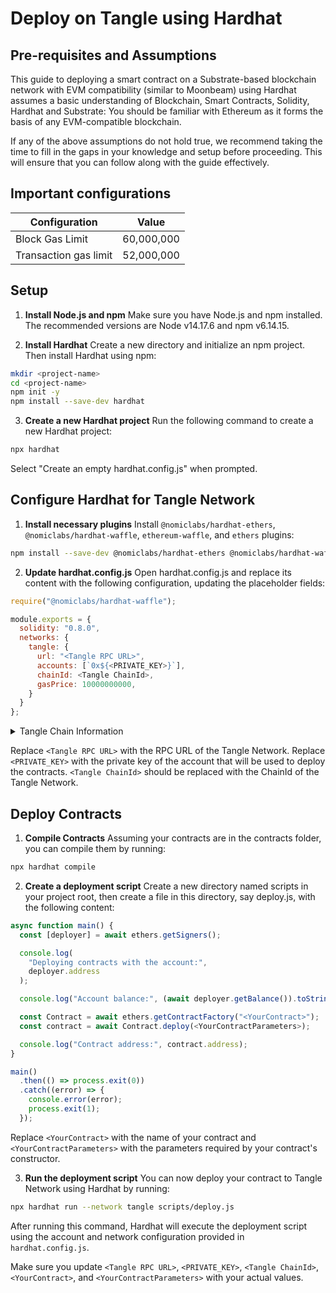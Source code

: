 # Deploy on Tangle using Hardhat

## Pre-requisites and Assumptions

This guide to deploying a smart contract on a Substrate-based blockchain network with EVM compatibility (similar to Moonbeam) using Hardhat assumes a basic understanding of Blockchain, Smart Contracts, Solidity, Hardhat and Substrate: You should be familiar with Ethereum as it forms the basis of any EVM-compatible blockchain.

If any of the above assumptions do not hold true, we recommend taking the time to fill in the gaps in your knowledge and setup before proceeding. This will ensure that you can follow along with the guide effectively.

## Important configurations

| Configuration         | Value      |
| --------------------- | ---------- |
| Block Gas Limit       | 60,000,000 |
| Transaction gas limit | 52,000,000 |

## Setup

1. **Install Node.js and npm**
   Make sure you have Node.js and npm installed. The recommended versions are Node v14.17.6 and npm v6.14.15.

2. **Install Hardhat**
   Create a new directory and initialize an npm project. Then install Hardhat using npm:

```bash
mkdir <project-name>
cd <project-name>
npm init -y
npm install --save-dev hardhat
```

3. **Create a new Hardhat project**
   Run the following command to create a new Hardhat project:

```bash
npx hardhat
```

Select "Create an empty hardhat.config.js" when prompted.

## Configure Hardhat for Tangle Network

1. **Install necessary plugins**
   Install `@nomiclabs/hardhat-ethers`, `@nomiclabs/hardhat-waffle`, `ethereum-waffle`, and `ethers` plugins:

```bash
npm install --save-dev @nomiclabs/hardhat-ethers @nomiclabs/hardhat-waffle ethereum-waffle ethers
```

2. **Update hardhat.config.js**
   Open hardhat.config.js and replace its content with the following configuration, updating the placeholder fields:

```javascript
require("@nomiclabs/hardhat-waffle");

module.exports = {
  solidity: "0.8.0",
  networks: {
    tangle: {
      url: "<Tangle RPC URL>",
      accounts: [`0x${<PRIVATE_KEY>}`],
      chainId: <Tangle ChainId>,
      gasPrice: 10000000000,
    }
  }
};
```

<details>
<summary>Tangle Chain Information</summary>
You can view the latest details on networks, chainIDs, RPC URLs on the [Network Information and Configurations](/network-information-configuration/) page.
</details>

Replace `<Tangle RPC URL>` with the RPC URL of the Tangle Network. Replace `<PRIVATE_KEY>` with the private key of the account that will be used to deploy the contracts. `<Tangle ChainId>` should be replaced with the ChainId of the Tangle Network.

## Deploy Contracts

1. **Compile Contracts**
   Assuming your contracts are in the contracts folder, you can compile them by running:

```bash
npx hardhat compile
```

2. **Create a deployment script**
   Create a new directory named scripts in your project root, then create a file in this directory, say deploy.js, with the following content:

```javascript
async function main() {
  const [deployer] = await ethers.getSigners();

  console.log(
    "Deploying contracts with the account:",
    deployer.address
  );

  console.log("Account balance:", (await deployer.getBalance()).toString());

  const Contract = await ethers.getContractFactory("<YourContract>");
  const contract = await Contract.deploy(<YourContractParameters>);

  console.log("Contract address:", contract.address);
}

main()
  .then(() => process.exit(0))
  .catch((error) => {
    console.error(error);
    process.exit(1);
  });
```

Replace `<YourContract>` with the name of your contract and `<YourContractParameters>` with the parameters required by your contract's constructor.

3. **Run the deployment script**
   You can now deploy your contract to Tangle Network using Hardhat by running:

```bash
npx hardhat run --network tangle scripts/deploy.js
```

After running this command, Hardhat will execute the deployment script using the account and network configuration provided in `hardhat.config.js`.

Make sure you update `<Tangle RPC URL>`, `<PRIVATE_KEY>`, `<Tangle ChainId>`, `<YourContract>`, and `<YourContractParameters>` with your actual values.
